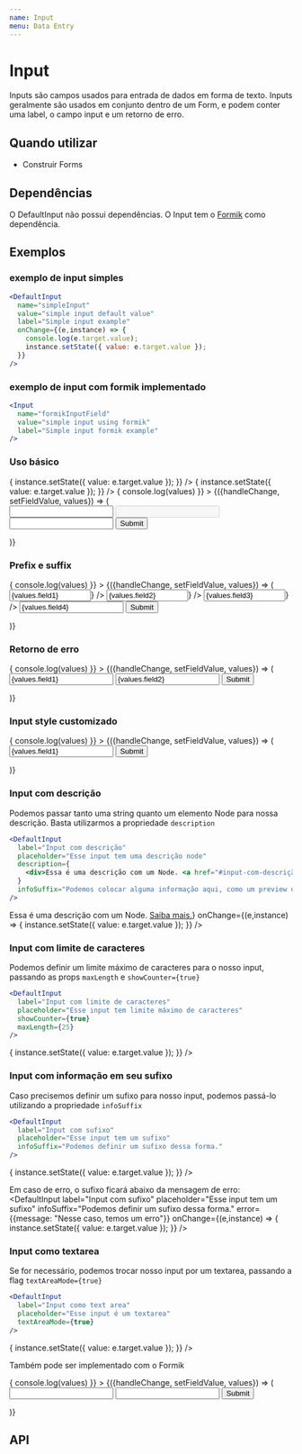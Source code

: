 ```yaml
---
name: Input
menu: Data Entry
---
```




# Input

Inputs são campos usados para entrada de dados em forma de texto. Inputs geralmente são usados em conjunto dentro de um Form, e podem conter uma label, o campo input e um retorno de erro.

## Quando utilizar
* Construir Forms

## Dependências
O DefaultInput não possui dependências.
O Input tem o [Formik](https://github.com/jaredpalmer/formik) como dependência.

## Exemplos

### exemplo de input simples
```jsx
<DefaultInput
  name="simpleInput"
  value="simple input default value"
  label="Simple input example"
  onChange={(e,instance) => {
    console.log(e.target.value);
    instance.setState({ value: e.target.value });
  }}
/>
```

### exemplo de input com formik implementado
```jsx
<Input
  name="formikInputField"
  value="simple input using formik"
  label="Simple input formik example"
/>
```

### Uso básico
<Playground>
  <div>
  <DefaultInput
    name="fieldName"
    label="Basic input example"
    error={false}
    value={"teste"}
    onChange={(e,instance) => {
      instance.setState({ value: e.target.value });
    }}
  />
  <DefaultInput
    name="fieldName"
    label="Basic input example"
    error={false}
    onChange={(e,instance) => {
      instance.setState({ value: e.target.value });
    }}
  />
  <Formik
    initialValues={{ "field1": "", "field2": "disabled", "field3": "readonly" }}
    onSubmit={(values) => {
      console.log(values)
    }}
  >
  {({handleChange, setFieldValue, values}) => (
    <Form>
      <Input
        name="field1"
        onChange={handleChange}
        label="Basic usage input field"
        clearable
      />
       <Input
        name="field2"
        onChange={handleChange}
        label="Basic usage input field disabled"
        disabled
      />
      <Input
        name="field3"
        onChange={handleChange}
        label="Basic usage input field with readonly"
        readonly
      />
      <Button htmlType="submit" type={"primary"} style={{ marginTop: 10, fontSize: 12 }}>Submit</Button>
    </Form>
  )} 
  </Formik>
  </div>
</Playground>

### Prefix e suffix

<Playground>
  <Formik
    initialValues={{ "field1": "", "field2": "", "field3": "", "field4": "" }}
    onSubmit={(values) => {
      console.log(values)
    }}
  >
  {({handleChange, setFieldValue, values}) => (
    <Form> 
      <Input 
        name="field1"
        value={values.field1}
        label="Input using Prefix" 
        onChange={handleChange}
        inputStyle={{"paddingLeft": 25}}
        prefix={<Icon
          kind="bold"
          group="interface-essential"
          category="form-validation"
          file="check-circle-1.svg"
          size="15"
          color="45AE70"
        />} 
      />
      <Input 
        name="field2"
        value={values.field2}
        label="Input using Suffix" 
        onChange={handleChange}
        inputStyle={{"paddingRight": 25}}
        suffix={<Icon
          kind="bold"
          group="interface-essential"
          category="form-validation"
          file="check-circle-1.svg"
          size="15"
          color="45AE70"
        />} 
      />
      <Input 
        name="field3"
        value={values.field3}
        label="Input using Suffix and clearable" 
        onChange={handleChange}
        inputStyle={{"paddingRight": 50}}
        clearablePosition={"30px"}
        clearable
        suffix={<Icon
          kind="bold"
          group="interface-essential"
          category="form-validation"
          file="check-circle-1.svg"
          size="15"
          color="45AE70"
        />} 
      />
      <Input 
        name="field4"
        value={values.field4}
        label="Input using clearable" 
        onChange={handleChange}
        inputStyle={{"paddingRight": 25}}
        clearablePosition={"7px"}
        clearable
      />
      <Button htmlType="submit" type={"primary"} style={{ marginTop: 10, fontSize: 12 }}>Submit</Button>
    </Form>
  )} 
  </Formik>
</Playground>

### Retorno de erro

<Playground>
  <Formik
    initialValues={{ "field1": "", "field2": "" }}
    onSubmit={(values) => {
      console.log(values)
    }}
  >
  {({handleChange, setFieldValue, values}) => (
    <Form> 
      <Input 
        name="field1"
        value={values.field1}
        label="Input using error with message" 
        onChange={handleChange}
        error={{message: "Message error example"}}
      />
      <Input 
        name="field2"
        value={values.field2}
        label="Input using default error"
        onChange={handleChange}
        error
      />
      <Button htmlType="submit" type={"primary"} style={{ marginTop: 10, fontSize: 12 }}>Submit</Button>
    </Form>
  )} 
  </Formik>
</Playground>

### Input style customizado

<Playground>
  <Formik
    initialValues={{ "field1": ""}}
    onSubmit={(values) => {
      console.log(values)
    }}
  >
  {({handleChange, setFieldValue, values}) => (
    <Form> 
      <Input 
        name="field1"
        value={values.field1}
        label="Input with custom style"
        inputStyle={{borderColor: "#45ae70", fontSize: 20, color: "#FF5252"}} 
        labelStyle={{fontSize: 10, color: "#45ae70"}}
        onChange={handleChange}
        placeholder={"placeholder"}
      />
      <Button htmlType="submit" type={"primary"} style={{ marginTop: 10, fontSize: 12 }}>Submit</Button>
    </Form>
  )} 
  </Formik>
</Playground>

### Input com descrição

Podemos passar tanto uma string quanto um elemento Node para nossa descrição. Basta utilizarmos a propriedade `description`

```jsx
<DefaultInput
  label="Input com descrição"
  placeholder="Esse input tem uma descrição node"
  description={
    <div>Essa é uma descrição com um Node. <a href="#input-com-descrição">Saiba mais.</a></div>
  }
  infoSuffix="Podemos colocar alguma informação aqui, como um preview do input, ou um contador personalizado"
/>
```

<Playground>
  <DefaultInput
    label="Input com descrição"
    placeholder="Esse input tem uma descrição"
    description={<div>Essa é uma descrição com um Node. <a href="#input-com-descrição">Saiba mais.</a></div>}
    onChange={(e,instance) => {
      instance.setState({ value: e.target.value });
    }}
  />
</Playground>

### Input com limite de caracteres

Podemos definir um limite máximo de caracteres para o nosso input, passando as props `maxLength` e `showCounter={true}`

```jsx
<DefaultInput
  label="Input com limite de caracteres"
  placeholder="Esse input tem limite máximo de caracteres"
  showCounter={true}
  maxLength={25}
/>
```

<Playground>
  <DefaultInput
    label="Input com limite de caracteres"
    placeholder="Esse input tem limite máximo de caracteres"
    showCounter={true}
    maxLength={25}
    onChange={(e,instance) => {
      instance.setState({ value: e.target.value });
    }}
  />
</Playground>

### Input com informação em seu sufixo

Caso precisemos definir um sufixo para nosso input, podemos passá-lo utilizando a propriedade `infoSuffix`

```jsx
<DefaultInput
  label="Input com sufixo"
  placeholder="Esse input tem um sufixo"
  infoSuffix="Podemos definir um sufixo dessa forma."
/>
```

<Playground>
  <DefaultInput
    label="Input com sufixo"
    placeholder="Esse input tem um sufixo"
    infoSuffix="Podemos definir um sufixo dessa forma."
    onChange={(e,instance) => {
      instance.setState({ value: e.target.value });
    }}
  />
</Playground>

Em caso de erro, o sufixo ficará abaixo da mensagem de erro:
<Playground>
  <DefaultInput
    label="Input com sufixo"
    placeholder="Esse input tem um sufixo"
    infoSuffix="Podemos definir um sufixo dessa forma."
    error={{message: "Nesse caso, temos um erro"}}
    onChange={(e,instance) => {
      instance.setState({ value: e.target.value });
    }}
  />
</Playground>

### Input como textarea

Se for necessário, podemos trocar nosso input por um textarea, passando a flag `textAreaMode={true}`

```jsx
<DefaultInput
  label="Input como text area"
  placeholder="Esse input é um textarea"
  textAreaMode={true}
/>
```

<Playground>
  <DefaultInput
    label="Input como text area"
    placeholder="Esse input é um textarea"
    textAreaMode={true}
    onChange={(e,instance) => {
      instance.setState({ value: e.target.value });
    }}
  />
</Playground>

Também pode ser implementado com o Formik

<Playground>
  <Formik
    initialValues={{ "field1": "", "field2": "" }}
    onSubmit={(values) => {
      console.log(values)
    }}
  >
    {({handleChange, setFieldValue, values}) => (
      <Form>
        <Input
          name="field1"
          onChange={handleChange}
          label="Esse é um input comum"
          clearable
        />
        <Input
          name="field2"
          onChange={handleChange}
          label="Esse é um textarea"
          textAreaMode={true}
          clearable
        />
        <Button htmlType="submit" type={"primary"} style={{ marginTop: 10, fontSize: 12 }}>Submit</Button>
      </Form>
    )} 
  </Formik>
</Playground>

## API

<Props of={Input} />
